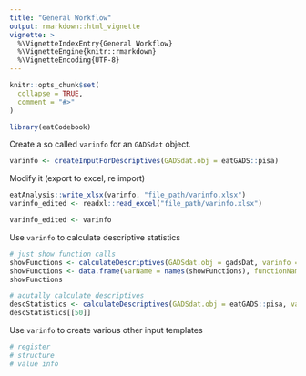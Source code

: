 ---
title: "General Workflow"
output: rmarkdown::html_vignette
vignette: >
  %\VignetteIndexEntry{General Workflow}
  %\VignetteEngine{knitr::rmarkdown}
  %\VignetteEncoding{UTF-8}
---

```{r, include = FALSE}
knitr::opts_chunk$set(
  collapse = TRUE,
  comment = "#>"
)
```

```{r setup}
library(eatCodebook)
```

Create a so called `varinfo` for an `GADSdat` object.

```{r createInputForDescriptives}
varinfo <- createInputForDescriptives(GADSdat.obj = eatGADS::pisa)
```

Modify it (export to excel, re import)

```{r export varinfo, eval=FALSE}
eatAnalysis::write_xlsx(varinfo, "file_path/varinfo.xlsx")
varinfo_edited <- readxl::read_excel("file_path/varinfo.xlsx")
```

```{r edit varinfo, echo=FALSE}
varinfo_edited <- varinfo
```


Use `varinfo` to calculate descriptive statistics

```{r calculate descr}
# just show function calls
showFunctions <- calculateDescriptives(GADSdat.obj = gadsDat, varinfo = varinfo_edited, showCallOnly = TRUE)
showFunctions <- data.frame(varName = names(showFunctions), functionName = as.vector(showFunctions), stringsAsFactors = FALSE)
showFunctions

# acutally calculate descriptives
descStatistics <- calculateDescriptives(GADSdat.obj = eatGADS::pisa, varinfo = varinfo_edited, showCallOnly = FALSE)
descStatistics[[50]]
```


Use `varinfo` to create various other input templates

```{r create templates}
# register
# structure
# value info
```
